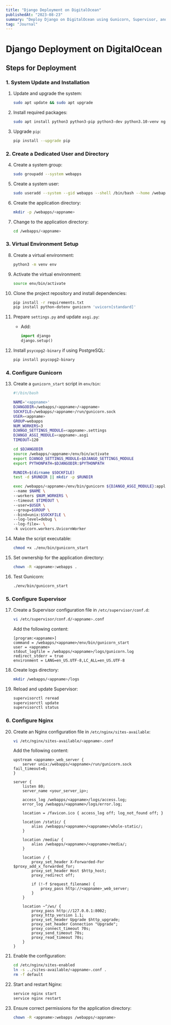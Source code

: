 ```yaml
---
title: "Django Deployment on DigitalOcean"
publishedAt: "2023-08-23"
summary: "Deploy Django on DigitalOcean using Gunicorn, Supervisor, and Nginx for efficient application hosting."
tag: "Journal"
---
```


# Django Deployment on DigitalOcean

## Steps for Deployment

### 1. System Update and Installation
1. Update and upgrade the system:
   ```bash
   sudo apt update && sudo apt upgrade
   ```
2. Install required packages:
   ```bash
   sudo apt install python3 python3-pip python3-dev python3.10-venv nginx supervisor
   ```
3. Upgrade `pip`:
   ```bash
   pip install --upgrade pip
   ```

### 2. Create a Dedicated User and Directory
4. Create a system group:
   ```bash
   sudo groupadd --system webapps
   ```
5. Create a system user:
   ```bash
   sudo useradd --system --gid webapps --shell /bin/bash --home /webapps/<appname> <appname>
   ```
6. Create the application directory:
   ```bash
   mkdir -p /webapps/<appname>
   ```
7. Change to the application directory:
   ```bash
   cd /webapps/<appname>
   ```

### 3. Virtual Environment Setup
8. Create a virtual environment:
   ```bash
   python3 -m venv env
   ```
9. Activate the virtual environment:
   ```bash
   source env/bin/activate
   ```
10. Clone the project repository and install dependencies:
    ```bash
    pip install -r requirements.txt
    pip install python-dotenv gunicorn 'uvicorn[standard]'
    ```
11. Prepare `settings.py` and update `asgi.py`:
    - Add:
      ```python
      import django
      django.setup()
      ```

12. Install `psycopg2-binary` if using PostgreSQL:
    ```bash
    pip install psycopg2-binary
    ```

### 4. Configure Gunicorn
13. Create a `gunicorn_start` script in `env/bin`:
    ```bash
    #!/bin/bash

    NAME='<appname>'
    DJANGODIR=/webapps/<appname>/<appname>
    SOCKFILE=/webapps/<appname>/run/gunicorn.sock
    USER=<appname>
    GROUP=webapps
    NUM_WORKERS=3
    DJANGO_SETTINGS_MODULE=<appname>.settings
    DJANGO_ASGI_MODULE=<appname>.asgi
    TIMEOUT=120

    cd $DJANGODIR
    source /webapps/<appname>/env/bin/activate
    export DJANGO_SETTINGS_MODULE=$DJANGO_SETTINGS_MODULE
    export PYTHONPATH=$DJANGODIR:$PYTHONPATH

    RUNDIR=$(dirname $SOCKFILE)
    test -d $RUNDIR || mkdir -p $RUNDIR

    exec /webapps/<appname>/env/bin/gunicorn ${DJANGO_ASGI_MODULE}:application \
    --name $NAME \
    --workers $NUM_WORKERS \
    --timeout $TIMEOUT \
    --user=$USER \
    --group=$GROUP \
    --bind=unix:$SOCKFILE \
    --log-level=debug \
    --log-file=- \
    -k uvicorn.workers.UvicornWorker
    ```
14. Make the script executable:
    ```bash
    chmod +x ./env/bin/gunicorn_start
    ```
15. Set ownership for the application directory:
    ```bash
    chown -R <appname>:webapps .
    ```
16. Test Gunicorn:
    ```bash
    ./env/bin/gunicorn_start
    ```

### 5. Configure Supervisor
17. Create a Supervisor configuration file in `/etc/supervisor/conf.d`:
    ```bash
    vi /etc/supervisor/conf.d/<appname>.conf
    ```
    Add the following content:
    ```
    [program:<appname>]
    command = /webapps/<appname>/env/bin/gunicorn_start
    user = <appname>
    stdout_logfile = /webapps/<appname>/logs/gunicorn.log
    redirect_stderr = true
    environment = LANG=en_US.UTF-8,LC_ALL=en_US.UTF-8
    ```
18. Create logs directory:
    ```bash
    mkdir /webapps/<appname>/logs
    ```
19. Reload and update Supervisor:
    ```bash
    supervisorctl reread
    supervisorctl update
    supervisorctl status
    ```

### 6. Configure Nginx
20. Create an Nginx configuration file in `/etc/nginx/sites-available`:
    ```bash
    vi /etc/nginx/sites-available/<appname>.conf
    ```
    Add the following content:
    ```
    upstream <appname>_web_server {
        server unix:/webapps/<appname>/run/gunicorn.sock fail_timeout=0;
    }

    server {
        listen 80;
        server_name <your_server_ip>;

        access_log /webapps/<appname>/logs/access.log;
        error_log /webapps/<appname>/logs/error.log;

        location = /favicon.ico { access_log off; log_not_found off; }

        location /static/ {
            alias /webapps/<appname>/<appname>/whole-static/;
        }

        location /media/ {
            alias /webapps/<appname>/<appname>/media/;
        }

        location / {
            proxy_set_header X-Forwarded-For $proxy_add_x_forwarded_for;
            proxy_set_header Host $http_host;
            proxy_redirect off;

            if (!-f $request_filename) {
                proxy_pass http://<appname>_web_server;
            }
        }

        location ~^/ws/ {
            proxy_pass http://127.0.0.1:8002;
            proxy_http_version 1.1;
            proxy_set_header Upgrade $http_upgrade;
            proxy_set_header Connection "Upgrade";
            proxy_connect_timeout 70s;
            proxy_send_timeout 70s;
            proxy_read_timeout 70s;
        }
    }
    ```
21. Enable the configuration:
    ```bash
    cd /etc/nginx/sites-enabled
    ln -s ../sites-available/<appname>.conf .
    rm -f default
    ```
22. Start and restart Nginx:
    ```bash
    service nginx start
    service nginx restart
    ```
23. Ensure correct permissions for the application directory:
    ```bash
    chown -R <appname>:webapps /webapps/<appname>
    ```

